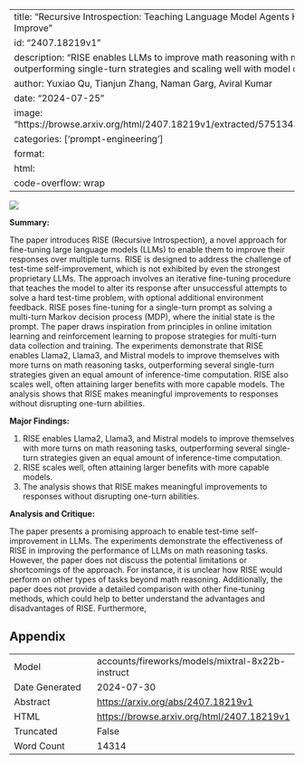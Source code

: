 
---
title: "Recursive Introspection: Teaching Language Model Agents How to Self-Improve"
id: "2407.18219v1"
description: "RISE enables LLMs to improve math reasoning with more turns, outperforming single-turn strategies and scaling well with model capability."
author: Yuxiao Qu, Tianjun Zhang, Naman Garg, Aviral Kumar
date: "2024-07-25"
image: "https://browse.arxiv.org/html/2407.18219v1/extracted/5751343/overview.png"
categories: ['prompt-engineering']
format:
  html:
    code-overflow: wrap
---

![](https://browse.arxiv.org/html/2407.18219v1/extracted/5751343/overview.png)

**Summary:**

The paper introduces RISE (Recursive Introspection), a novel approach for fine-tuning large language models (LLMs) to enable them to improve their responses over multiple turns. RISE is designed to address the challenge of test-time self-improvement, which is not exhibited by even the strongest proprietary LLMs. The approach involves an iterative fine-tuning procedure that teaches the model to alter its response after unsuccessful attempts to solve a hard test-time problem, with optional additional environment feedback. RISE poses fine-tuning for a single-turn prompt as solving a multi-turn Markov decision process (MDP), where the initial state is the prompt. The paper draws inspiration from principles in online imitation learning and reinforcement learning to propose strategies for multi-turn data collection and training. The experiments demonstrate that RISE enables Llama2, Llama3, and Mistral models to improve themselves with more turns on math reasoning tasks, outperforming several single-turn strategies given an equal amount of inference-time computation. RISE also scales well, often attaining larger benefits with more capable models. The analysis shows that RISE makes meaningful improvements to responses without disrupting one-turn abilities.

**Major Findings:**

1. RISE enables Llama2, Llama3, and Mistral models to improve themselves with more turns on math reasoning tasks, outperforming several single-turn strategies given an equal amount of inference-time computation.
2. RISE scales well, often attaining larger benefits with more capable models.
3. The analysis shows that RISE makes meaningful improvements to responses without disrupting one-turn abilities.

**Analysis and Critique:**

The paper presents a promising approach to enable test-time self-improvement in LLMs. The experiments demonstrate the effectiveness of RISE in improving the performance of LLMs on math reasoning tasks. However, the paper does not discuss the potential limitations or shortcomings of the approach. For instance, it is unclear how RISE would perform on other types of tasks beyond math reasoning. Additionally, the paper does not provide a detailed comparison with other fine-tuning methods, which could help to better understand the advantages and disadvantages of RISE. Furthermore,

## Appendix

|          |          |
|----------|----------|
| Model     | accounts/fireworks/models/mixtral-8x22b-instruct       |
| Date Generated     | 2024-07-30       |
| Abstract | [https://arxiv.org/abs/2407.18219v1](https://arxiv.org/abs/2407.18219v1)        |
| HTML     | [https://browse.arxiv.org/html/2407.18219v1](https://browse.arxiv.org/html/2407.18219v1)       |
| Truncated       | False       |
| Word Count       | 14314       |